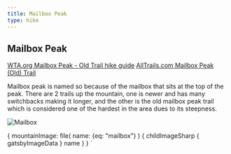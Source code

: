 ```yaml
---
title: Mailbox Peak
type: hike
---
```



<SEO title="Mailbox" />

## Mailbox Peak

<Map title="Mailbox" mapstyle="mapbox://styles/kevek/ckyhun2330gf214pdia09g6qj" Lat={47.4642} Lng={-121.6585} bearing={70} pitch={50} zoom={13}/>

<a href="https://www.wta.org/go-hiking/hikes/mailbox-peak-old-trail" target="_blank">WTA.org Mailbox Peak - Old Trail hike guide</a>
<a href="https://www.alltrails.com/trail/us/washington/mailbox-peak-old-trail" target="_blank">AllTrails.com Mailbox Peak (Old) Trail</a>

Mailbox peak is named so because of the mailbox that sits at the top of the peak.  There are 2 trails up the mountain, one is newer and has many switchbacks making it longer, and the other is the old mailbox peak trail which is considered one of the hardest in the area dues to its steepness.

<Image img={props.data} alt="Mailbox" description="View of the mailbox on Mailbox Peak" />

  {
    mountainImage: file(
      name: {eq: "mailbox"}
      ) {
      childImageSharp {
        gatsbyImageData
      }
      name
    }
  }
`
